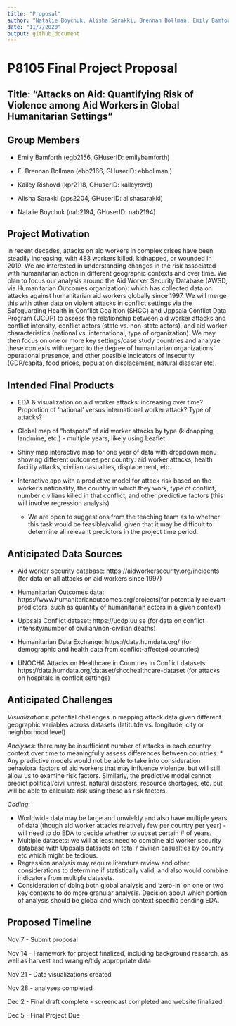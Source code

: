 ```yaml
---
title: "Proposal"
author: "Natalie Boychuk, Alisha Sarakki, Brennan Bollman, Emily Bamforth, Kailey Rishovd"
date: "11/7/2020"
output: github_document
---
```


# P8105 Final Project Proposal 

## Title: "Attacks on Aid: Quantifying Risk of Violence among Aid Workers in Global Humanitarian Settings" 

## Group Members 

* Emily Bamforth (egb2156, GHuserID: emilybamforth)


* E. Brennan Bollman (ebb2166, GHuserID: ebbollman ) 


* Kailey Rishovd (kpr2118, GHuserID: kaileyrsvd)


* Alisha Sarakki (aps2204, GHuserID: alishasarakki)


* Natalie Boychuk (nab2194, GHuserID: nab2194)

## Project Motivation

In recent decades, attacks on aid workers in complex crises have been steadily increasing, with 483 workers killed, kidnapped, or wounded in 2019. We are interested in understanding changes in the risk associated with humanitarian action in different geographic contexts and over time. We plan to focus our analysis around the Aid Worker Security Database (AWSD, via Humanitarian Outcomes organization): which has collected data on attacks against humanitarian aid workers globally since 1997. We will merge this with other data on violent attacks in conflict settings via the Safeguarding Health in Conflict Coalition (SHCC) and Uppsala Conflict Data Program (UCDP) to assess the relationship between aid worker attacks and conflict intensity, conflict actors (state vs. non-state actors), and aid worker characteristics (national vs. international, type of organization). We may then focus  on one or more key settings/case study countries and analyze these contexts with regard to the degree of humanitarian organizations’ operational presence, and other possible indicators of insecurity (GDP/capita, food prices, population displacement, natural disaster etc). 

## Intended Final Products 

* EDA & visualization on aid worker attacks: increasing over time? Proportion of ‘national’ versus international worker attack? Type of attacks?

* Global map of “hotspots” of aid worker attacks by type (kidnapping, landmine, etc.) - multiple years, likely using Leaflet

* Shiny map interactive map for one year of data with dropdown menu showing different outcomes per country: aid worker attacks, health facility attacks, civilian casualties, displacement, etc.

* Interactive app with a predictive model for attack risk based on the worker’s nationality, the country in which they work, type of conflict, number civilians killed in that conflict, and other predictive factors (this will involve regression analysis)
  * We are open to suggestions from the teaching team as to whether this task would be feasible/valid, given that it may be difficult to determine all relevant predictors in the project time period. 

## Anticipated Data Sources

* Aid worker security database:
https://aidworkersecurity.org/incidents (for data on all attacks on aid workers since 1997)

* Humanitarian Outcomes data: https://www.humanitarianoutcomes.org/projects(for potentially relevant predictors, such as quantity of humanitarian actors in a given context)

* Uppsala Conflict dataset: https://ucdp.uu.se (for data on conflict intensity/number of civilian/non-civilian deaths)

* Humanitarian Data Exchange: https://data.humdata.org/  (for demographic and health data from conflict-affected countries)

* UNOCHA Attacks on Healthcare in Countries in Conflict datasets: https://data.humdata.org/dataset/shcchealthcare-dataset (for attacks on hospitals in conflcit settings)

## Anticipated Challenges

*Visualizations*: potential challenges in mapping attack data given different geographic variables across datasets (latitutde vs. longitude, city or neighborhood level)

*Analyses*: there may be insufficient number of attacks in each country context over time to meaningfully assess differences between countries. 
  * Any predictive models would not be able to take into consideration behavioral factors of aid workers that may influence violence, but will still allow us to examine risk factors. Similarly, the predictive model cannot predict political/civil unrest, natural disasters, resource shortages, etc. but will be able to calculate risk using these as risk factors. 

*Coding*: 


  * Worldwide data may be large and unwieldy and also have multiple years of data (though aid worker attacks relatively few per country per year) - will need to do EDA to decide whether to subset certain # of years.
  * Multiple datasets: we will at least need to combine aid worker security database with Uppsala datasets on total / civilian casualties by country etc which might be tedious.
  * Regression analysis may require literature review and other considerations to determine if statistically valid, and also would combine indicators from multiple datasets. 
  * Consideration of doing both global analysis and ‘zero-in’ on one or two key contexts to do more granular analysis. Decision about which portion of analysis should be global and which context specific pending EDA.

## Proposed Timeline 

Nov 7 - Submit proposal


Nov 14 - Framework for project finalized, including background research, as well as harvest and wrangle/tidy appropriate data


Nov 21 - Data visualizations created


Nov 28 - analyses completed


Dec 2 - Final draft complete - screencast completed and website finalized


Dec 5 - Final Project Due

